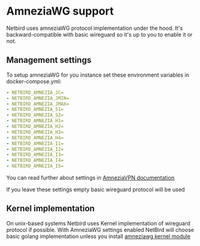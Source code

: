 
# AmneziaWG support

Netbird uses amneziaWG protocol implementation under the hood. It's backward-compatible with basic wireguard so it's up to you to enable it or not.

## Management settings

To setup amneziaWG for you instance set these environment variables in docker-compose.yml:
```yaml
- NETBIRD_AMNEZIA_JC=
- NETBIRD_AMNEZIA_JMIN=
- NETBIRD_AMNEZIA_JMAX=
- NETBIRD_AMNEZIA_S1=
- NETBIRD_AMNEZIA_S2=
- NETBIRD_AMNEZIA_H1=
- NETBIRD_AMNEZIA_H2=
- NETBIRD_AMNEZIA_H3=
- NETBIRD_AMNEZIA_H4=
- NETBIRD_AMNEZIA_I1=
- NETBIRD_AMNEZIA_I2=
- NETBIRD_AMNEZIA_I3=
- NETBIRD_AMNEZIA_I4=
- NETBIRD_AMNEZIA_I5=
```

You can read further about settings in [AmneziaVPN documentation](https://docs.amnezia.org/documentation/amnezia-wg)

If you leave these settings empty basic wireguard protocol will be used

## Kernel implementation

On unix-based systems Netbird uses Kernel implementation of wireguard protocol if possible. With AmneziaWG settings enabled NetBird will choose basic golang implementation unless you install [amneziawg kernel module](https://github.com/amnezia-vpn/amneziawg-linux-kernel-module)

